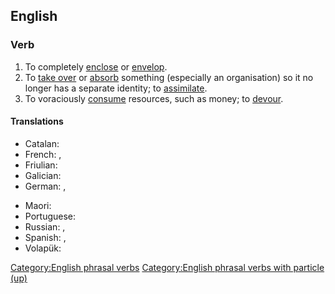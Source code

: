 ==English==

===Verb===
{{en-verb|*}}

# To completely [[enclose]] or [[envelop]].
# To [[take over]] or [[absorb]] something (especially an organisation) so it no longer has a separate identity; to [[assimilate]].
# To voraciously [[consume]] resources, such as money; to [[devour]].

====Translations====
{{trans-top|completely enclose or envelop}}
* Catalan: {{t+|ca|abismar}}
* French: {{t+|fr|engloutir}}, {{t+|fr|engouffrer}}
* Friulian: {{t|fur|gloti}}
* Galician: {{t+|gl|abismar}}
* German: {{t+|de|verschlucken}}, {{t+|de|verschlingen}}
{{trans-mid}}
* Maori: {{t|mi|whakangami}}
* Portuguese: {{t+|pt|abismar}}
* Russian: {{t+|ru|поглоща́ть|impf}}, {{t+|ru|поглоти́ть|pf}}
* Spanish: {{t+|es|abismar}}, {{t+|es|tragar}}
* Volapük: {{t+|vo|luslugön}}
{{trans-bottom}}

[[Category:English phrasal verbs]]
[[Category:English phrasal verbs with particle (up)]]